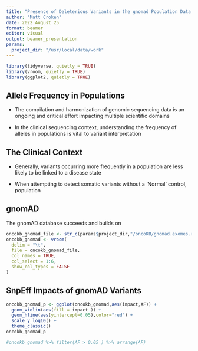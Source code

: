 ```yaml
---
title: "Presence of Deleterious Variants in the gnomad Population Data Set"
author: "Matt Croken"
date: 2022 August 25
format: beamer
editor: visual
output: beamer_presentation
params:
  project_dir: "/usr/local/data/work"
---
```


```r
library(tidyverse, quietly = TRUE)
library(vroom, quietly = TRUE)
library(ggplot2, quietly = TRUE)
```

## Allele Frequency in Populations

-   The compilation and harmonization of genomic sequencing data is an ongoing and critical effort impacting multiple scientific domains

-   In the clinical sequencing context, understanding the frequency of alleles in populations is vital to variant interpretation

## The Clinical Context

-   Generally, variants occurring more frequently in a population are less likely to be linked to a disease state

-   When attempting to detect somatic variants without a 'Normal' control, population

## gnomAD

The gnomAD database succeeds and builds on

```r
oncokb_gnomad_file <- str_c(params$project_dir,"/oncoKB/gnomad.exomes.r2.1.1.sites.oncokb.plot.tbl.gz")
oncokb_gnomad <- vroom(
  delim = "\t",
  file = oncokb_gnomad_file,
  col_names = TRUE,
  col_select = 1:6,
  show_col_types = FALSE
)
```

## SnpEff Impacts of gnomAD Variants

```r
oncokb_gnomad_p <- ggplot(oncokb_gnomad,aes(impact,AF)) +
  geom_violin(aes(fill = impact )) +
  geom_hline(aes(yintercept=0.05),color="red") +
  scale_y_log10() +
  theme_classic()
oncokb_gnomad_p
```

```r
#oncokb_gnomad %>% filter(AF > 0.05 ) %>% arrange(AF)
```

